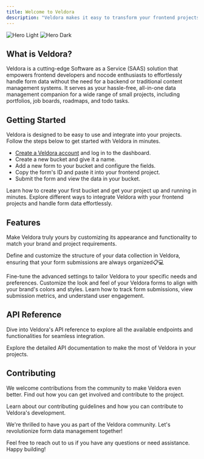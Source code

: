 ```yaml
---
title: Welcome to Veldora
description: "Veldora makes it easy to transform your frontend projects into powerful full stack machines without the need for a traditional backend."
---
```


<img
  className="block dark:hidden"
  src="/images/hero-light.svg"
  alt="Hero Light"
/>
<img
  className="hidden dark:block"
  src="/images/hero-dark.svg"
  alt="Hero Dark"
/>

## What is Veldora?

Veldora is a cutting-edge Software as a Service (SAAS) solution that empowers frontend developers and nocode enthusiasts to effortlessly handle form data without the need for a backend or traditional content management systems. It serves as your hassle-free, all-in-one data management companion for a wide range of small projects, including portfolios, job boards, roadmaps, and todo tasks.

## Getting Started

Veldora is designed to be easy to use and integrate into your projects. Follow the steps below to get started with Veldora in minutes.

- [Create a Veldora account](https://app.veldora.io/register) and log in to the dashboard.
- Create a new bucket and give it a name.
- Add a new form to your bucket and configure the fields.
- Copy the form's ID and paste it into your frontend project.
- Submit the form and view the data in your bucket.

<CardGroup cols={2}>
  <Card
    title="Create a Bucket"
    icon="box"
    href="/docs/getting-started/create-bucket"
  >
    Learn how to create your first bucket and get your project up and running in
    minutes.
  </Card>
  <Card
    title="Form Integration"
    icon="code"
    href="/docs/getting-started/form-integration"
  >
    Explore different ways to integrate Veldora with your frontend projects and
    handle form data effortlessly.
  </Card>
</CardGroup>

## Features

Make Veldora truly yours by customizing its appearance and functionality to match your brand and project requirements.

<CardGroup cols={2}>
  <Card
title="Rules"
icon="ruler"
href="/docs/customization/styling">

Define and customize the structure of your data collection in Veldora,
ensuring that your form submissions are always organized📋💻

</Card>
  <Card
    title="Events"
    icon="schedule"
    href="/docs/customization/advanced-settings"
  >
    Fine-tune the advanced settings to tailor Veldora to your specific needs and
    preferences.
  </Card>
  <Card title="Styling" icon="paint-brush" href="/docs/customization/styling">
    Customize the look and feel of your Veldora forms to align with your brand's
    colors and styles.
  </Card>
   <Card
    title="Form Analytics and Insights"
    icon="chart-bar"
    href="/docs/analytics/form-analytics"
  >
    Learn how to track form submissions, view submission metrics, and understand
    user engagement.
  </Card>
</CardGroup>

## API Reference

Dive into Veldora's API reference to explore all the available endpoints and functionalities for seamless integration.

<CardGroup cols={2}>
  <Card title="API Documentation" icon="code-branch" href="/docs/api-reference">
    Explore the detailed API documentation to make the most of Veldora in your
    projects.
  </Card>
</CardGroup>

## Contributing

We welcome contributions from the community to make Veldora even better. Find out how you can get involved and contribute to the project.

<CardGroup cols={2}>
  <Card
    title="Contributing Guidelines"
    icon="hands-helping"
    href="/docs/contributing/guidelines"
  >
    Learn about our contributing guidelines and how you can contribute to
    Veldora's development.
  </Card>
</CardGroup>

We're thrilled to have you as part of the Veldora community. Let's revolutionize form data management together!

Feel free to reach out to us if you have any questions or need assistance. Happy building!
